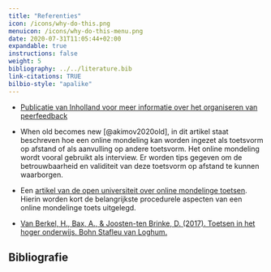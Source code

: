 ```yaml
---
title: "Referenties"
icon: /icons/why-do-this.png
menuicon: /icons/why-do-this-menu.png
date: 2020-07-31T11:05:44+02:00
expandable: true
instructions: false
weight: 5
bibliography: ../../literature.bib
link-citations: TRUE
bilbio-style: "apalike"
---
```


* [Publicatie van Inholland voor meer informatie over het organiseren van peerfeedback](https://www.inholland.nl/media/18717/inh_factsheet-peerreview_a4-nl-digitaal.pdf)

* When old becomes new [@akimov2020old], in dit artikel staat beschreven hoe een online mondeling kan worden ingezet als toetsvorm op afstand of als aanvulling op andere toetsvorm. Het online mondeling wordt vooral gebruikt als interview. Er worden tips gegeven om de betrouwbaarheid en validiteit van deze toetsvorm op afstand te kunnen waarborgen.

* Een [artikel van de open universiteit over online mondelinge toetsen](https://youlearn.ou.nl/web/hulp-bij-online-onderwijs/digitale-didactiek/-/pagestructurenavigator/1
65244334?_nl_ou_dlwo_pagestructure_viewer_portlet_WAR_nloudlwopagestructureportlet__facesViewIdRender=%2Fxhtml%2Fviewer%2FcourseNavigator.xhtml). Hierin worden kort de belangrijkste procedurele aspecten van een online mondelinge toets uitgelegd.

* [Van Berkel, H., Bax, A., & Joosten-ten Brinke, D. (2017). Toetsen in het hoger onderwijs. Bohn Stafleu van Loghum.](https://remindo-support.sites.uu.nl/wp-content/uploads/sites/79/2020/03/Toetsen-in-het-Hoger-Onderwijs-van-Berkel-Bax-Joosten-ten-Brinke.pdf)


## Bibliografie